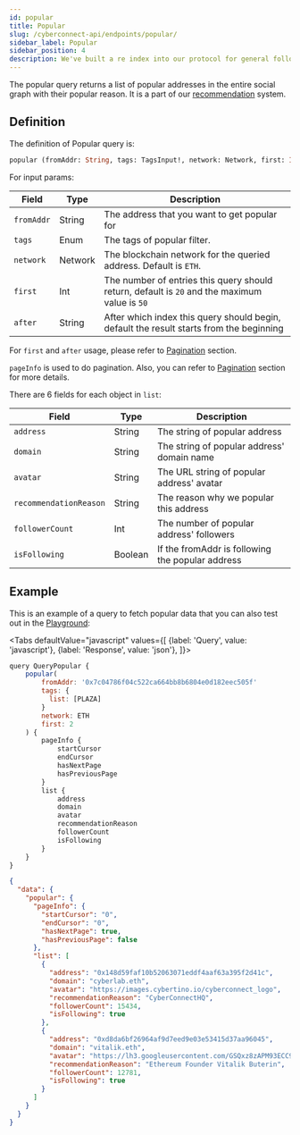 ```yaml
---
id: popular
title: Popular
slug: /cyberconnect-api/endpoints/popular/
sidebar_label: Popular
sidebar_position: 4
description: We've built a re index into our protocol for general follow suggestions.
---
```


The popular query returns a list of popular addresses in the entire social graph with their popular reason. It is a part of our [recommendation](/concepts/recommend/) system.

## Definition

The definition of Popular query is:

```graphql
popular (fromAddr: String, tags: TagsInput!, network: Network, first: Int, after: String) PopularPage!
```

For input params:

| Field      | Type    | Description                                                                                   |
| ---------- | ------- | --------------------------------------------------------------------------------------------- |
| `fromAddr` | String  | The address that you want to get popular for                                                  |
| `tags`     | Enum    | The tags of popular filter.                                                                   |
| `network`  | Network | The blockchain network for the queried address. Default is `ETH`.                             |
| `first`    | Int     | The number of entries this query should return, default is `20` and the maximum value is `50` |
| `after`    | String  | After which index this query should begin, default the result starts from the beginning       |

For `first` and `after` usage, please refer to [Pagination](/resources/terminology/pagination/) section.

`pageInfo` is used to do pagination. Also, you can refer to [Pagination](/resources/terminology/pagination/) section for more details.

There are 6 fields for each object in `list`:

| Field                  | Type    | Description                                      |
| ---------------------- | ------- | ------------------------------------------------ |
| `address`              | String  | The string of popular address                    |
| `domain`               | String  | The string of popular address' domain name       |
| `avatar`               | String  | The URL string of popular address' avatar        |
| `recommendationReason` | String  | The reason why we popular this address           |
| `followerCount`        | Int     | The number of popular address' followers         |
| `isFollowing`          | Boolean | If the fromAddr is following the popular address |

## Example

This is an example of a query to fetch popular data that you can also test out in the [Playground](/cyberconnect-api/playground/):


<Tabs
    defaultValue="javascript"
    values={[
        {label: 'Query', value: 'javascript'},
        {label: 'Response', value: 'json'},
    ]}>
<TabItem value="javascript">

```javascript
query QueryPopular {
    popular(
        fromAddr: '0x7c04786f04c522ca664bb8b6804e0d182eec505f'
        tags: {
          list: [PLAZA]
        }
        network: ETH
        first: 2
    ) {
        pageInfo {
            startCursor
            endCursor
            hasNextPage
            hasPreviousPage
        }
        list {
            address
            domain
            avatar
            recommendationReason
            followerCount
            isFollowing
        }
    }
}
```

</TabItem>
<TabItem value="json">

```json
{
  "data": {
    "popular": {
      "pageInfo": {
        "startCursor": "0",
        "endCursor": "0",
        "hasNextPage": true,
        "hasPreviousPage": false
      },
      "list": [
        {
          "address": "0x148d59faf10b52063071eddf4aaf63a395f2d41c",
          "domain": "cyberlab.eth",
          "avatar": "https://images.cybertino.io/cyberconnect_logo",
          "recommendationReason": "CyberConnectHQ",
          "followerCount": 15434,
          "isFollowing": true
        },
        {
          "address": "0xd8da6bf26964af9d7eed9e03e53415d37aa96045",
          "domain": "vitalik.eth",
          "avatar": "https://lh3.googleusercontent.com/GSQxz8zAPM93ECC9DKknywfFp0JALYzSsixun1eaKDn56_Or1omalzZ9KgzmWi0uZBCSd5XJ7jMnOxsUCR7ZpHPgzjelSiB-TayaA8E=s128",
          "recommendationReason": "Ethereum Founder Vitalik Buterin",
          "followerCount": 12781,
          "isFollowing": true
        }
      ]
    }
  }
}
```

</TabItem>
</Tabs>
